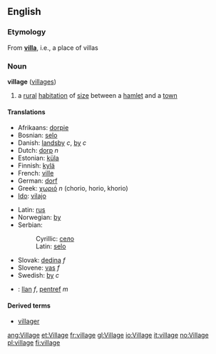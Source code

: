 ==English==

{{rank|cry|step|turning|812|village|quickly|lie|supposed}}

=== Etymology ===
From '''[[villa]]''', i.e., a place of villas

=== Noun ===
{{wikipedia}}
'''village''' ([[villages]])

# a [[rural]] [[habitation]] of [[size]] between a [[hamlet]] and a [[town]]

==== Translations ====
{{top}}
*Afrikaans: [[dorpie]]
*Bosnian: [[selo]] {{n}}
*Danish: [[landsby]] ''c'', [[by]] ''c''<!-- i thought "by" was only for town/city -->
*Dutch: [[dorp]] ''n''
*Estonian: [[küla]]
*Finnish: [[kylä]]
*French: [[ville]]
*German: [[dorf]]
*Greek: [[χωριό]] ''n'' (chorio, horio, khorio)
*[[Ido]]: [[vilajo]]
{{mid}}
*Latin: [[rus]]
*Norwegian: [[by]]
*Serbian:
*:Cyrillic: [[село]] {{n}}
*:Latin: [[selo#Serbian|selo]] {{n}}
*Slovak: [[dedina#Slovak|dedina]] ''f''
*Slovene: [[vas]] ''f''
*Swedish: [[by]] ''c''
*{{cy}}: [[llan]] ''f'', [[pentref]] ''m''
{{bottom}}

==== Derived terms====
* [[villager]]

[[ang:Village]]
[[et:Village]]
[[fr:village]]
[[gl:Village]]
[[io:Village]]
[[it:village]]
[[no:Village]]
[[pl:village]]
[[fi:village]]
